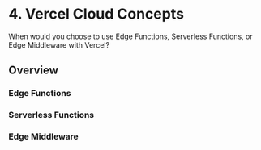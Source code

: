 # 4. Vercel Cloud Concepts

When would you choose to use Edge Functions, Serverless Functions, or Edge Middleware with Vercel?

## Overview

### Edge Functions

### Serverless Functions

### Edge Middleware
